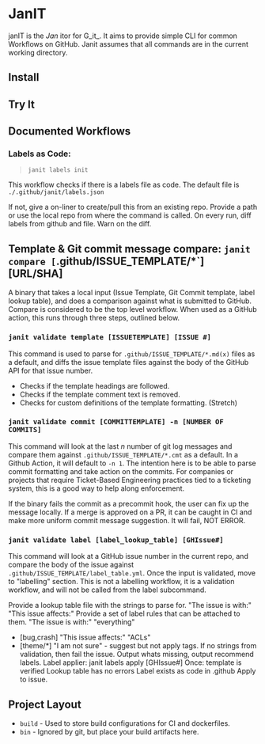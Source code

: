 # JanIT

janIT is the _Jan_ itor for G_it_. It aims to provide simple CLI for common Workflows on GitHub. Janit assumes that all commands are in the current working directory.

## Install

## Try It

## Documented Workflows

### Labels as Code: 

> `janit labels init`

This workflow checks if there is a labels file as code. The default file is
`./.github/janit/labels.json`

If not, give a on-liner to create/pull this from an existing repo.
Provide a path or use the local repo from where the command is called.
On every run, diff labels from github and file. Warn on the diff.

## Template & Git commit message compare: `janit compare [`.github/ISSUE_TEMPLATE/*`] [URL/SHA]
A binary that takes a local input (Issue Template, Git Commit template, label
lookup table), and does a comparison against what is submitted to GitHub.
Compare is considered to be the top level workflow. When used as a GitHub 
action, this runs through three steps, outlined below.

### `janit validate template [ISSUETEMPLATE] [ISSUE #]`
This command is used to parse for `.github/ISSUE_TEMPLATE/*.md(x)` files as a
default, and diffs the issue template files against the body of the GitHub API
for that issue number.

- Checks if the template headings are followed.
- Checks if the template comment text is removed.
- Checks for custom definitions of the template formatting. (Stretch)

### `janit validate commit [COMMITTEMPLATE] -n [NUMBER OF COMMITS]`
This command will look at the last _n_ number of git log messages and compare
them against `.github/ISSUE_TEMPLATE/*.cmt` as a default. In a Github Action,
it will default to `-n 1`. The intention here is to be able to parse commit 
formatting and take action on the commits. For companies or projects that 
require Ticket-Based Engineering practices tied to a ticketing system, this is 
a good way to help along enforcement.

If the binary fails the commit as a precommit hook, the user can fix up the
message locally. If a merge is approved on a PR, it can be caught in CI and
make more uniform commit message suggestion. It will fail, NOT ERROR.

### `janit validate label [label_lookup_table] [GHIssue#]`
This command will look at a GitHub issue number in the current repo, and compare
the body of the issue against `.github/ISSUE_TEMPLATE/label_table.yml`.
Once the input is validated, move to "labelling" section. This is not a 
labelling workflow, it is a validation workflow, and will not be called from 
the label subcommand.

Provide a lookup table file with the strings to parse for.
"The issue is with:"
"This issue affects:"
Provide a set of label rules that can be attached to them.
"The issue is with:" "everything"
- [bug,crash]
"This issue affects:" "ACLs"
- [theme/*]
"I am not sure" - suggest but not apply tags.
If no strings from validation, then fail the issue.
Output whats missing, output recommend labels. 
Label applier:
janit labels apply [GHIssue#]
Once:
template is verified
Lookup table has no errors
Label exists as code in .github
Apply to issue.

## Project Layout
- `build` - Used to store build configurations for CI and dockerfiles.
- `bin` - Ignored by git, but place your build artifacts here.